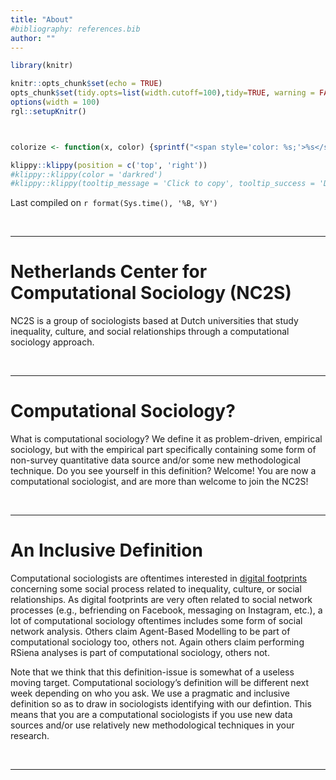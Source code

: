 ```yaml
---
title: "About"
#bibliography: references.bib
author: ""
---
```




```r
library(knitr)

knitr::opts_chunk$set(echo = TRUE)
opts_chunk$set(tidy.opts=list(width.cutoff=100),tidy=TRUE, warning = FALSE, message = FALSE,comment = "#>", cache=TRUE, class.source=c("test"), class.output=c("test2"))
options(width = 100)
rgl::setupKnitr()



colorize <- function(x, color) {sprintf("<span style='color: %s;'>%s</span>", color, x) }

```

```r
klippy::klippy(position = c('top', 'right'))
#klippy::klippy(color = 'darkred')
#klippy::klippy(tooltip_message = 'Click to copy', tooltip_success = 'Done')
```

Last compiled on `r format(Sys.time(), '%B, %Y')`

<br>

----

# Netherlands Center for Computational Sociology (NC2S)
NC2S is a group of sociologists based at Dutch universities that study inequality, culture, and social relationships through a computational sociology approach. 

<br>

----

# Computational Sociology?
What is computational sociology? We define it as problem-driven, empirical sociology, but with the empirical part specifically containing some form of non-survey quantitative data source and/or some new methodological technique. Do you see yourself in this definition? Welcome! You are now a computational sociologist, and are more than welcome to join the NC2S!

<br>

----

# An Inclusive Definition
Computational sociologists are oftentimes interested in [digital footprints](https://jochemtolsma.github.io/SNA-4-Social-Scientists/webintro.html) concerning some social process related to inequality, culture, or social relationships. As digital footprints are very often related to social network processes (e.g., befriending on Facebook, messaging on Instagram, etc.), a lot of computational sociology oftentimes includes some form of social network analysis. Others claim Agent-Based Modelling to be part of computational sociology too, others not. Again others claim performing RSiena analyses is part of computational sociology, others not. 

Note that we think that this definition-issue is somewhat of a useless moving target. Computational sociology’s definition will be different next week depending on who you ask. We use a pragmatic and inclusive definition so as to draw in sociologists identifying with our defintion. This means that you are a computational sociologists if you use new data sources and/or use relatively new methodological techniques in your research.

<br>

----





